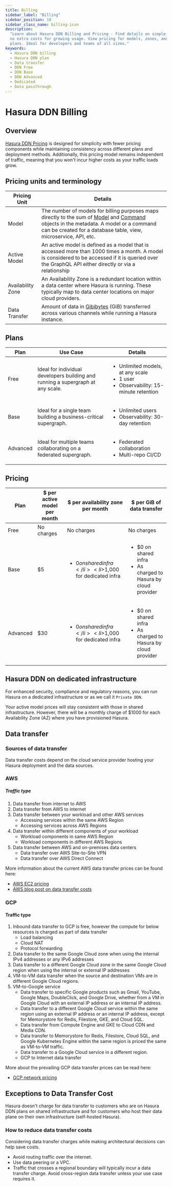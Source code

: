 ```yaml
---
title: Billing
sidebar_label: "Billing"
sidebar_position: 10
sidebar_class_name: billing-icon
description:
  "Learn about Hasura DDN Billing and Pricing - Find details on simple, consistent pricing independent of traffic, with
  no extra costs for growing usage. View pricing for models, zones, and data transfers across free, base, and advanced
  plans. Ideal for developers and teams of all sizes."
keywords:
  - Hasura DDN billing
  - Hasura DDN plan
  - Data transfer
  - DDN Free
  - DDN Base
  - DDN Advanced
  - Dedicated
  - Data passthrough
---
```


# Hasura DDN Billing

## Overview

[Hasura DDN Pricing](https://hasura.io/pricing/v3) is designed for simplicity with fewer pricing components while
maintaining consistency across different plans and deployment methods. Additionally, this pricing model remains
independent of traffic, meaning that you won't incur higher costs as your traffic loads grow.

## Pricing units and terminology

| Pricing Unit      | Details                                                                                                                                                                                                                                                                          |
| ----------------- | -------------------------------------------------------------------------------------------------------------------------------------------------------------------------------------------------------------------------------------------------------------------------------- |
| Model             | The number of models for billing purposes maps directly to the sum of [Model](/supergraph-modeling/models.mdx) and [Command](/supergraph-modeling/commands.mdx) objects in the metadata. A model or a command can be created for a database table, view, microservice, API, etc. |
| Active Model      | An active model is defined as a model that is accessed more than 1000 times a month. A model is considered to be accessed if it is queried over the GraphQL API either directly or via a relationship                                                                            |
| Availability Zone | An Availability Zone is a redundant location within a data center where Hasura is running. These typically map to data center locations on major cloud providers.                                                                                                                |
| Data Transfer     | Amount of data in [Gibibytes](https://simple.wikipedia.org/wiki/Gibibyte) (GiB) transferred across various channels while running a Hasura instance.                                                                                                                             |

## Plans

| Plan     | Use Case                                                                        | Details                                                                                                    |
| -------- | ------------------------------------------------------------------------------- | ---------------------------------------------------------------------------------------------------------- |
| Free     | Ideal for individual developers building and running a supergraph at any scale. | <ul><li>Unlimited models, at any scale</li><li>1 user</li><li>Observability: 15-minute retention</li></ul> |
| Base     | Ideal for a single team building a business-critical supergraph.                | <ul><li>Unlimited users</li><li>Observability: 30-day retention</li></ul>                                  |
| Advanced | Ideal for multiple teams collaborating on a federated supergraph.               | <ul><li>Federated collaboration</li><li>Multi-repo CI/CD</li></ul>                                         |

## Pricing

| Plan     | $ per active model per month | $ per availability zone per month                                            | $ per GiB of data transfer                                                                |
| -------- | ---------------------------- | ---------------------------------------------------------------------------- | ----------------------------------------------------------------------------------------- |
| Free     | No charges                   | No charges                                                                   | No charges                                                                                |
| Base     | $5                           | <ul> <li> $0 on shared infra </li> <li>$1,000 for dedicated infra </li></ul> | <ul> <li> $0 on shared infra </li> <li> As charged to Hasura by cloud provider </li></ul> |
| Advanced | $30                          | <ul> <li> $0 on shared infra </li> <li>$1,000 for dedicated infra </li></ul> | <ul> <li> $0 on shared infra </li> <li> As charged to Hasura by cloud provider </li></ul> |

## Hasura DDN on dedicated infrastructure

For enhanced security, compliance and regulatory reasons, you can run Hasura on a dedicated infrastructure or as we call
it `Private DDN`.

Your active model prices will stay consistent with those in shared infrastructure. However, there will be a monthly
charge of $1000 for each Availability Zone (AZ) where you have provisioned Hasura.

## Data transfer

### Sources of data transfer

Data transfer costs depend on the cloud service provider hosting your Hasura deployment and the data sources.

### AWS

##### Traffic type

1. Data transfer from internet to AWS
2. Data transfer from AWS to internet
3. Data transfer between your workload and other AWS services
   - Accessing services within the same AWS Region
   - Accessing services across AWS Regions
4. Data transfer within different components of your workload
   - Workload components in same AWS Region
   - Workload components in different AWS Regions
5. Data transfer between AWS and on-premises data centers
   - Data transfer over AWS Site-to-Site VPN
   - Data transfer over AWS Direct Connect

More information about the current AWS data transfer prices can be found here:

- [AWS EC2 pricing](https://aws.amazon.com/ec2/pricing/on-demand/)
- [AWS blog post on data transfer costs](https://aws.amazon.com/blogs/architecture/overview-of-data-transfer-costs-for-common-architectures/)

### GCP

#### Traffic type

1. Inbound data transfer to GCP is free, however the compute for below resources is charged as part of data transfer
   - Load balancing
   - Cloud NAT
   - Protocol forwarding
2. Data transfer to the same Google Cloud zone when using the internal IPv4 addresses or any IPv6 addresses
3. Data transfer to a different Google Cloud zone in the same Google Cloud region when using the internal or external IP
   addresses
4. VM-to-VM data transfer when the source and destination VMs are in different Google Cloud regions.
5. VM-to-Google service
   - Data transfer to specific Google products such as Gmail, YouTube, Google Maps, DoubleClick, and Google Drive,
     whether from a VM in Google Cloud with an external IP address or an internal IP address.
   - Data transfer to a different Google Cloud service within the same region using an external IP address or an
     internal IP address, except for Memorystore for Redis, Filestore, GKE, and Cloud SQL.
   - Data transfer from Compute Engine and GKE to Cloud CDN and Media CDN.
   - Data transfer to Memorystore for Redis, Filestore, Cloud SQL, and Google Kubernetes Engine within the same region
     is priced the same as VM-to-VM traffic.
   - Data transfer to a Google Cloud service in a different region.
   - GCP to Internet data transfer

More about the prevailing GCP data transfer prices can be read here:

- [GCP network pricing](https://cloud.google.com/vpc/network-pricing)

## Exceptions to Data Transfer Cost

Hasura doesn't charge for data transfer to customers who are on Hasura DDN plans on shared infrastructure and for
customers who host their data plane on their own infrastructure (self-hosted Hasura).

### How to reduce data transfer costs

Considering data transfer charges while making architectural decisions can help save costs.

- Avoid routing traffic over the internet.
- Use data peering or a VPC.
- Traffic that crosses a regional boundary will typically incur a data transfer charge. Avoid cross-region data transfer
  unless your use case requires it.
